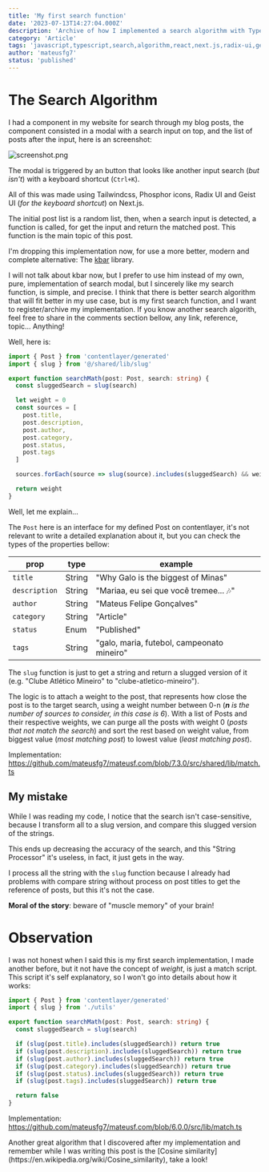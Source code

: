 ```yaml
---
title: 'My first search function'
date: '2023-07-13T14:27:04.000Z'
description: 'Archive of how I implemented a search algorithm with Typescript'
category: 'Article'
tags: 'javascript,typescript,search,algorithm,react,next.js,radix-ui,geist-ui,tailwindcss,archive'
author: 'mateusfg7'
status: 'published'
---
```


# The Search Algorithm

I had a component in my website for search through my blog posts, the component consisted in a modal with a search input on top, and the list of posts after the input, here is an screenshot:

![screenshot.png](assets/screenshot.png)

The modal is triggered by an button that looks like another input search (_but isn't_) with a keyboard shortcut (`Ctrl+K`).

All of this was made using Tailwindcss, Phosphor icons, Radix UI and Geist UI (_for the keyboard shortcut_) on Next.js.

The initial post list is a random list, then, when a search input is detected, a function is called, for get the input and return the matched post. This function is the main topic of this post.

I'm dropping this implementation now, for use a more better, modern and complete alternative: The [kbar](https://github.com/timc1/kbar) library.

I will not talk about kbar now, but I prefer to use him instead of my own, pure, implementation of search modal, but I sincerely like my search function, is simple, and precise. I think that there is better search algorithm that will fit better in my use case, but is my first search function, and I want to register/archive my implementation. If you know another search algorith, feel free to share in the comments section bellow, any link, reference, topic... Anything!

Well, here is:

```typescript
import { Post } from 'contentlayer/generated'
import { slug } from '@/shared/lib/slug'

export function searchMath(post: Post, search: string) {
  const sluggedSearch = slug(search)

  let weight = 0
  const sources = [
    post.title,
    post.description,
    post.author,
    post.category,
    post.status,
    post.tags
  ]

  sources.forEach(source => slug(source).includes(sluggedSearch) && weight++)

  return weight
}
```

Well, let me explain...

The `Post` here is an interface for my defined Post on contentlayer, it's not relevant to write a detailed explanation about it, but you can check the types of the properties bellow:

prop | type | example
---|---|---
`title` | String | "Why Galo is the biggest of Minas"
`description` | String | "Mariaa, eu sei que você tremee... 🎶"
`author` | String | "Mateus Felipe Gonçalves"
`category` | String  | "Article"
`status` | Enum | "Published"
`tags` | String | "galo, maria, futebol, campeonato mineiro"

The `slug` function is just to get a string and return a slugged version of it (e.g. "Clube Atlético Mineiro" to "clube-atletico-mineiro").

The logic is to attach a weight to the post, that represents how close the post is to the target search, using a weight number between 0-n (_**n** is the number of sources to consider, in this case is 6_). With a list of Posts and their respective weights, we can purge all the posts with weight 0 (_posts that not match the search_) and sort the rest based on weight value, from biggest value (_most matching post_) to lowest value (_least matching post_).

Implementation: https://github.com/mateusfg7/mateusf.com/blob/7.3.0/src/shared/lib/match.ts

## My mistake

While I was reading my code, I notice that the search isn't case-sensitive, because I transform all to a slug version, and compare this slugged version of the strings.

This ends up decreasing the accuracy of the search, and this "String Processor" it's useless, in fact, it just gets in the way.

I process all the string with the `slug` function because I already had problems with compare string without process on post titles to get the reference of posts, but this it's not the case.

**Moral of the story**:  beware of "muscle memory" of your brain!

# Observation

I was not honest when I said this is my first search implementation, I made another before, but it not have the concept of _weight_, is just a match script. This script it's self explanatory, so I won't go into details about how it works:

```typescript
import { Post } from 'contentlayer/generated'
import { slug } from './utils'

export function searchMath(post: Post, search: string) {
  const sluggedSearch = slug(search)

  if (slug(post.title).includes(sluggedSearch)) return true
  if (slug(post.description).includes(sluggedSearch)) return true
  if (slug(post.author).includes(sluggedSearch)) return true
  if (slug(post.category).includes(sluggedSearch)) return true
  if (slug(post.status).includes(sluggedSearch)) return true
  if (slug(post.tags).includes(sluggedSearch)) return true

  return false
}
```

Implementation: https://github.com/mateusfg7/mateusf.com/blob/6.0.0/src/lib/match.ts

<Tip>
Another great algorithm that I discovered after my implementation and remember while I was writing this post is the [Cosine similarity](https://en.wikipedia.org/wiki/Cosine_similarity), take a look!
</Tip>
